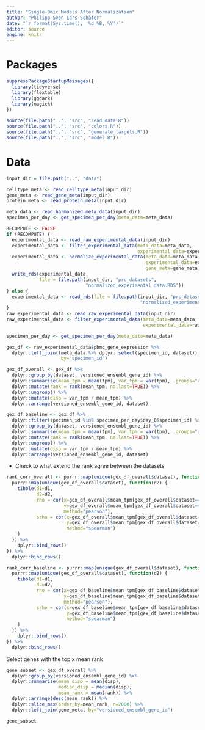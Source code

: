 ```yaml
---
title: "Single-Omic Models After Normalization"
author: "Philipp Sven Lars Schäfer"
date: "`r format(Sys.time(), '%d %B, %Y')`"
editor: source
engine: knitr
---
```


# Packages

```r
suppressPackageStartupMessages({
  library(tidyverse)
  library(flextable)
  library(ggdark)
  library(magick)
})

source(file.path("..", "src", "read_data.R"))
source(file.path("..", "src", "colors.R"))
source(file.path("..", "src", "generate_targets.R"))
source(file.path("..", "src", "model.R"))
```

# Data

```r
input_dir = file.path("..", "data")
```

```r
celltype_meta <- read_celltype_meta(input_dir)
gene_meta <- read_gene_meta(input_dir)
protein_meta <- read_protein_meta(input_dir)

meta_data <- read_harmonized_meta_data(input_dir)
specimen_per_day <- get_specimen_per_day(meta_data=meta_data)

RECOMPUTE <- FALSE
if (RECOMPUTE) {
  experimental_data <- read_raw_experimental_data(input_dir)
  experimental_data <- filter_experimental_data(meta_data=meta_data, 
                                                experimental_data=experimental_data)
  experimental_data <- normalize_experimental_data(meta_data=meta_data, 
                                                   experimental_data=experimental_data,
                                                   gene_meta=gene_meta)
  write_rds(experimental_data, 
            file = file.path(input_dir, "prc_datasets", 
                             "normalized_experimental_data.RDS"))
} else {
  experimental_data <- read_rds(file = file.path(input_dir, "prc_datasets", 
                                                 "normalized_experimental_data.RDS"))
}
raw_experimental_data <- read_raw_experimental_data(input_dir)
raw_experimental_data <- filter_experimental_data(meta_data=meta_data, 
                                                  experimental_data=raw_experimental_data)

specimen_per_day <- get_specimen_per_day(meta_data=meta_data)
```

```r
gex_df <- raw_experimental_data$pbmc_gene_expression %>%
  dplyr::left_join((meta_data %>% dplyr::select(specimen_id, dataset)),
                    by="specimen_id")

gex_df_overall <- gex_df %>%
  dplyr::group_by(dataset, versioned_ensembl_gene_id) %>%
  dplyr::summarise(mean_tpm = mean(tpm), var_tpm = var(tpm), .groups="drop_last") %>%
  dplyr::mutate(rank = rank(mean_tpm, na.last=TRUE)) %>%
  dplyr::ungroup() %>%
  dplyr::mutate(disp = var_tpm / mean_tpm) %>%
  dplyr::arrange(versioned_ensembl_gene_id, dataset)

gex_df_baseline <- gex_df %>%
  dplyr::filter(specimen_id %in% specimen_per_day$day_0$specimen_id) %>%
  dplyr::group_by(dataset, versioned_ensembl_gene_id) %>%
  dplyr::summarise(mean_tpm = mean(tpm), var_tpm = var(tpm), .groups="drop_last") %>%
  dplyr::mutate(rank = rank(mean_tpm, na.last=TRUE)) %>%
  dplyr::ungroup() %>%
  dplyr::mutate(disp = var_tpm / mean_tpm) %>%
  dplyr::arrange(versioned_ensembl_gene_id, dataset)
```

- Check to what extend the rank agree between the datasets

```r
rank_corr_overall <- purrr::map(unique(gex_df_overall$dataset), function(d1) {
  purrr::map(unique(gex_df_overall$dataset), function(d2) {
    tibble(d1=d1, 
           d2=d2, 
           rho = cor(x=gex_df_overall$mean_tpm[gex_df_overall$dataset==d1],
                     y=gex_df_overall$mean_tpm[gex_df_overall$dataset==d2], 
                     method="pearson"),
           srho = cor(x=gex_df_overall$mean_tpm[gex_df_overall$dataset==d1],
                      y=gex_df_overall$mean_tpm[gex_df_overall$dataset==d2], 
                      method="spearman")
    )
  }) %>%
    dplyr::bind_rows()
}) %>%
  dplyr::bind_rows()

rank_corr_baseline <- purrr::map(unique(gex_df_overall$dataset), function(d1) {
  purrr::map(unique(gex_df_overall$dataset), function(d2) {
    tibble(d1=d1, 
           d2=d2, 
           rho = cor(x=gex_df_baseline$mean_tpm[gex_df_baseline$dataset==d1],
                     y=gex_df_baseline$mean_tpm[gex_df_baseline$dataset==d2], 
                     method="pearson"),
           srho = cor(x=gex_df_baseline$mean_tpm[gex_df_baseline$dataset==d1],
                      y=gex_df_baseline$mean_tpm[gex_df_baseline$dataset==d2], 
                      method="spearman")
    )
  }) %>%
    dplyr::bind_rows()
}) %>%
  dplyr::bind_rows()
```

Select genes with the top x mean rank

```r
gene_subset <- gex_df_overall %>%
  dplyr::group_by(versioned_ensembl_gene_id) %>%
  dplyr::summarise(mean_disp = mean(disp),
                   median_disp = median(disp),
                   mean_rank = mean(rank)) %>%
  dplyr::arrange(desc(mean_rank)) %>%
  dplyr::slice_max(order_by=mean_rank, n=2000) %>%
  dplyr::left_join(gene_meta, by="versioned_ensembl_gene_id")

gene_subset
```



